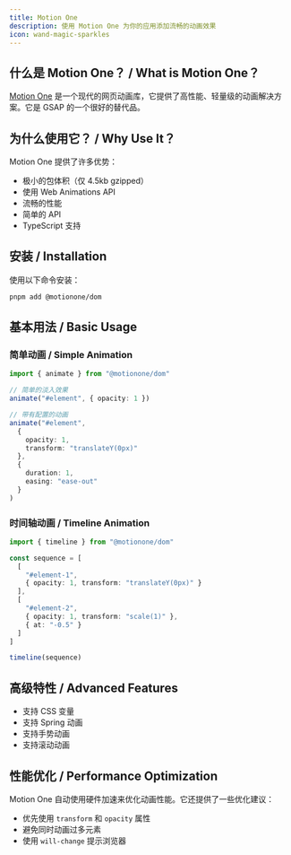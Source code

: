 ```yaml
---
title: Motion One
description: 使用 Motion One 为你的应用添加流畅的动画效果
icon: wand-magic-sparkles
---
```


## 什么是 Motion One？ / What is Motion One？

[Motion One](https://motion.dev/) 是一个现代的网页动画库，它提供了高性能、轻量级的动画解决方案。它是 GSAP 的一个很好的替代品。

## 为什么使用它？ / Why Use It？

Motion One 提供了许多优势：

- 极小的包体积（仅 4.5kb gzipped）
- 使用 Web Animations API
- 流畅的性能
- 简单的 API
- TypeScript 支持

## 安装 / Installation

使用以下命令安装：

```bash
pnpm add @motionone/dom
```

## 基本用法 / Basic Usage

### 简单动画 / Simple Animation

```typescript
import { animate } from "@motionone/dom"

// 简单的淡入效果
animate("#element", { opacity: 1 })

// 带有配置的动画
animate("#element", 
  { 
    opacity: 1,
    transform: "translateY(0px)" 
  },
  { 
    duration: 1,
    easing: "ease-out" 
  }
)
```

### 时间轴动画 / Timeline Animation

```typescript
import { timeline } from "@motionone/dom"

const sequence = [
  [
    "#element-1",
    { opacity: 1, transform: "translateY(0px)" }
  ],
  [
    "#element-2",
    { opacity: 1, transform: "scale(1)" },
    { at: "-0.5" }
  ]
]

timeline(sequence)
```

## 高级特性 / Advanced Features

- 支持 CSS 变量
- 支持 Spring 动画
- 支持手势动画
- 支持滚动动画

## 性能优化 / Performance Optimization

Motion One 自动使用硬件加速来优化动画性能。它还提供了一些优化建议：

- 优先使用 `transform` 和 `opacity` 属性
- 避免同时动画过多元素
- 使用 `will-change` 提示浏览器
